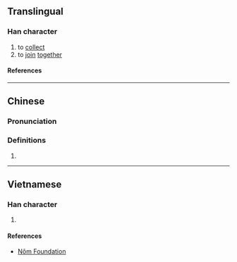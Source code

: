 {{character info/new}}
==Translingual==

===Han character===
{{Han char|rn=64|rad=手|as=04|sn=7|four=|canj=QPI,XQPI|ids=⿰扌勾}}

# to [[collect]]
# to [[join]] [[together]]

====References====
{{Han ref|kx=0420.120|dkj=11865|dj=0767.130|hdz=31843.010|uh=6285}}

----

==Chinese==
{{zh-forms}}

===Pronunciation===
{{zh-pron
|m=jū
|c=keoi1
|cat=
}}

===Definitions===
{{zh-hanzi}}

# {{rfdef|zh}}

----

==Vietnamese==

===Han character===
{{vi-readings|rs=手04|reading=câu}}

# {{defn|lang=vi|sort=手04}}

====References====
* [http://nomfoundation.org/common/nom_details.php?codepoint=6285 Nôm Foundation]